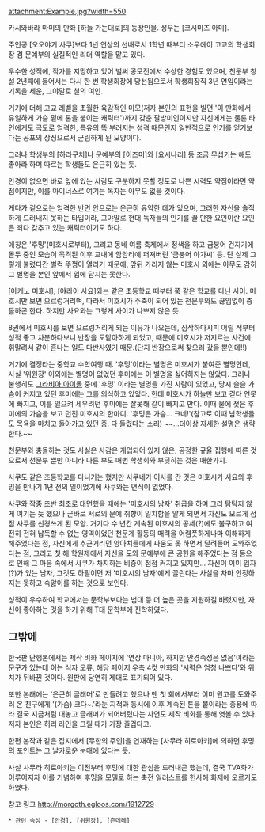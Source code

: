 attachment:Example.jpg?width=550

카시와바라 마미의 만화 [하늘 가는대로]의 등장인물. 성우는 [코시미즈 아미].

주인공 [오오야기 사쿠]보다 1년 연상의 선배로서 1학년 때부터 소우에이 고교의 학생회장 겸 문예부의 실질적인 리더 역할을 맡고 있다. 

우수한 성적에, 작가를 지망하고 있어 벌써 공모전에서 수상한 경험도 있으며, 천문부 창설 2년째에 들어서는 다시 한 번 학생회장에 당선됨으로서 학생회장직 3년 연임이라는 기록을 세운, 그야말로 철의 여인. 

거기에 더해 고교 레벨을 초월한 육감적인 미모(저자 본인의 표현을 빌면 '이 만화에서 유일하게 가슴 밑에 톤을 붙이는 캐릭터')까지 갖춘 팔방미인이지만 자신에게는 물론 타인에게도 극도로 엄격한, 특유의 똑 부러지는 성격 때문인지 일반적으로 인기를 얻기보다는 공포의 상징으로서 군림하게 된 모양이다.

그러나 학생부의 [하라구치]나 문예부의 [이즈미]와 [요시나리] 등 조금 무섭기는 해도 좋아라 하며 따르는 학생들도 은근히 있는 듯. 

안경이 없으면 바로 앞에 있는 사람도 구분하지 못할 정도로 나쁜 시력도 약점이라면 약점이지만, 이를 마이너스로 여기는 독자는 아무도 없을 것이다.

게다가 겉으로는 엄격한 반면 안으로는 은근히 유약한 데가 있으며, 그러한 자신을 솔직하게 드러내지 못하는 타입이라, 그야말로 현대 독자들의 인기를 끌 만한 요인이란 요인은 죄다 갖추고 있는 캐릭터이기도 하다.  

애칭은 '후밍'(미호시로부터), 그리고 동네 여름 축제에서 정색을 하고 금붕어 건지기에 몰두 중인 모습이 목격된 이후 교내에 암암리에 퍼져버린 '금붕어 아가씨' 등. 단 실제 그렇게 불렀다간 벌컥 뚜껑이 열리기 때문에, 앞뒤 가리지 않는 미호시 외에는 아무도 감히 그  별명을 본인 앞에서 입에 담지는 못한다. 

[아케노 미호시], [야라이 사요]와는 같은 초등학교 때부터 쭉 같은 학교를 다닌 사이. 미호시만 보면 으르렁거리며, 따라서 미호시가 주축이 되어 있는 천문부와도 끊임없이 충돌하곤 한다. 하지만 사요와는 그렇게 사이가 나쁘지 않은 듯. 

8권에서 미호시를 보면 으르렁거리게 되는 이유가 나오는데, 짐작하다시피 어릴 적부터 성적 좋고 차분하다보니 반장을 도맡아하게 되었고, 때문에 미호시가 저지르는 사건에 휘말려서 같이 혼나는 일도 다반사였기 때문.(단지 반장으로써 찾으러 갔을 뿐인데!!) 

거기에 결정타는 중학교 수학여행 때. '후밍'이라는 별명은 미호시가 붙여준 별명인데, 사실 '위원장' 이외에는 별명이 없었던 후미에는 이 별명을 싫어하지는 않았다. 그러나 불행히도 [[그라비아 아이돌]] 중에 '후밍' 이라는 별명을 가진 사람이 있었고, 당시 슬슬 가슴이 커지고 있던 후미에는 그를 의식하고 있었다. 헌데 미호시가 하늘만 보고 걷다 연못에 빠지고, 이를 일으켜 세우려던 후미에는 잘못해 같이 빠지고 만다. 이때 물에 젖은 후미에의 가슴을 보고 던진 미호시의 한마디. '후밍은 가슴... 크네!'(참고로 이때 남학생들도 목욕을 마치고 돌아가고 있던 중. 다 들렸다는 소리) ~~...더이상 자세한 설명은 생략한다.~~


천문부와 충돌하는 것도 사실은 사감은 개입되어 있지 않은, 공정한 규율 집행에 따른 것으로서 천문부 뿐만 아니라 다른 부도 매번 학생회와 부딪히는 것은 매한가지.

사쿠도 같은 초등학교를 다니기는 했지만 사쿠네가 이사를 간 것은 미호시가 사요와 후밍을 만나기 1년 전의 일이었기에 사쿠와는 면식이 없었다.

사쿠와 작중 초반 최초로 대면했을 때에는 '미호시의 남자' 취급을 하며 그리 탐탁지 않게 여기는 듯 했으나 곧바로 서로의 문예 취향이 일치함을 알게 되면서 자신도 모르게 점점 사쿠를 신경쓰게 된 모양. 거기다 수 년간 계속된 미호시의 공세(?)에도 불구하고 여전히 전혀 납득할 수 없는 영역이었던 천문계 활동의 매력을 어렴풋하게나마 이해하게 해주었다는 점, 자신에게 추근거리던 양아치들에게 싸움도 못 하면서 달려들어 도와주었다는 점, 그리고 첫 해 학원제에서 자신을 도와 문예부에 큰 공헌을 해주었다는 점 등으로 인해 그 마음 속에서 사쿠가 차지하는 비중이 점점 커지고 있지만... 자신이 이미 임자(?)가 있는 남자, 그것도 하필이면 저 '미호시의 남자'에게 끌린다는 사실을 차마 인정하지는 못하고 속앓이를 하는 것으로 보인다. 

성적이 우수하여 학교에서는 문학부보다는 법대 등 더 높은 곳을 지원하길 바랬지만, 자신이 좋아하는 것을 하기 위해 T대 문학부에 진학하였다. 


== 그밖에 ==
한국판 단행본에서는 제작 비화 페이지에 '연상 마니아, 하지만 안경속성은 없음'이라는 문구가 있는데 이는 식자 오류, 해당 페이지 우측 4컷 만화의 '시력은 엄청 나쁘다'와 위치가 뒤바뀐 것이다. 원판에 당연히 제대로 표기되어 있다. 

또한 본래에는 '은근히 글래머'로 만들려고 했으나 맨 첫 회에서부터 이미 원고를 도와주러 온 친구에게 '(가슴) 크다~.'라눈 지적과 동시에 이후 계속된 톤을 붙이라는 종용에 따라 결국 지금처럼 대놓고 글래머가 되어버렸다는 사연도 제작 비화를 통해 엿볼 수 있다. 저자 본인은 허리 라인을 그릴 때가 가장 즐겁다고.

한편 본작과 같은 잡지에서 [무한의 주인]을 연재하는 [사무라 히로아키]에 의하면 후밍의 포인트는 그 날카로운 눈매에 있다는 듯.

사실 사무라 히로아키는 이전부터 후밍에 대한 관심을 드러내곤 했는데, 결국 TVA화가 이루어지자 이를 기념하여 후밍을 모델로 하는 축전 일러스트를 헌사해 화제에 오르기도 하였다. 

참고 링크 http://morgoth.egloos.com/1912729

 * 관련 속성 - [안경], [위원장], [츤데레]
